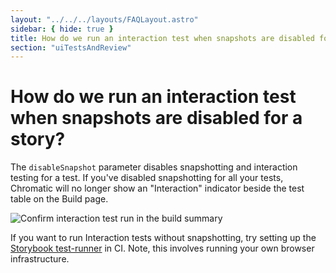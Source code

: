 ```yaml
---
layout: "../../../layouts/FAQLayout.astro"
sidebar: { hide: true }
title: How do we run an interaction test when snapshots are disabled for a story?
section: "uiTestsAndReview"
---
```


# How do we run an interaction test when snapshots are disabled for a story?

The `disableSnapshot` parameter disables snapshotting and interaction testing for a test. If you've disabled snapshotting for all your tests, Chromatic will no longer show an "Interaction" indicator beside the test table on the Build page. 

![Confirm interaction test run in the build summary](../../../images/interaction-test-buildsummary-confirm.png)

If you want to run Interaction tests without snapshotting, try setting up the [Storybook test-runner](https://storybook.js.org/docs/writing-tests/integrations/test-runner#set-up-ci-to-run-tests) in CI. Note, this involves running your own browser infrastructure. 
